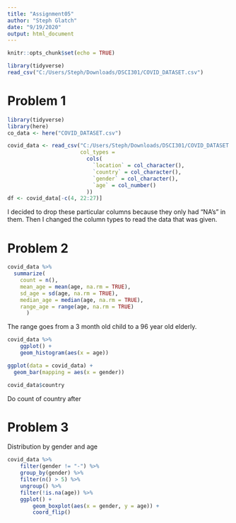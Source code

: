 ```yaml
---
title: "Assignment05"
author: "Steph Glatch"
date: "9/19/2020"
output: html_document
---
```


```r
knitr::opts_chunk$set(echo = TRUE)
```

```r
library(tidyverse)
read_csv("C:/Users/Steph/Downloads/DSCI301/COVID_DATASET.csv")
```


# Problem 1

```r
library(tidyverse)
library(here)
co_data <- here("COVID_DATASET.csv")
```

```r
covid_data <- read_csv("C:/Users/Steph/Downloads/DSCI301/COVID_DATASET.csv",
                       col_types = 
                         cols(
                           `location` = col_character(),
                           `country` = col_character(),
                           `gender` = col_character(),
                           `age` = col_number()
                         ))
df <- covid_data[-c(4, 22:27)]
```

I decided to drop these particular columns because they only had "NA's" in them. Then I changed the column types to read the data that was given. 

# Problem 2

```r
covid_data %>%
  summarize(
    count = n(),
    mean_age = mean(age, na.rm = TRUE),
    sd_age = sd(age, na.rm = TRUE),
    median_age = median(age, na.rm = TRUE), 
    range_age = range(age, na.rm = TRUE)
      )
```
The range goes from a 3 month old child to a 96 year old elderly. 


```r
covid_data %>%
    ggplot() +
    geom_histogram(aes(x = age))

ggplot(data = covid_data) +
  geom_bar(mapping = aes(x = gender))
```

```r
covid_data$country
```
Do count of country after 

# Problem 3

Distribution by gender and age
```r
covid_data %>%
    filter(gender != "-") %>%
    group_by(gender) %>%
    filter(n() > 5) %>%
    ungroup() %>%
    filter(!is.na(age)) %>%
    ggplot() +
        geom_boxplot(aes(x = gender, y = age)) + 
        coord_flip()
```


